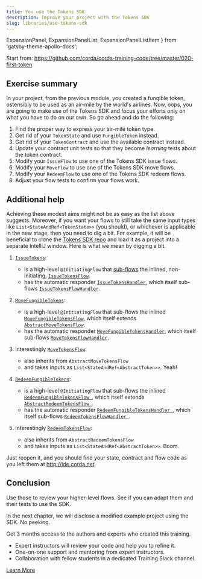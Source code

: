 ```yaml
---
title: You use the Tokens SDK
description: Improve your project with the Tokens SDK
slug: libraries/use-tokens-sdk
---
```



  ExpansionPanel,
  ExpansionPanelList,
  ExpansionPanelListItem
} from 'gatsby-theme-apollo-docs';

<ExpansionPanel title="Code">

Start from: https://github.com/corda/corda-training-code/tree/master/020-first-token

</ExpansionPanel>

## Exercise summary

In your project, from the previous module, you created a fungible token, ostensibly to be used as an air-mile by the world's airlines. Now, oops, you are going to make use of the Tokens SDK and focus your efforts only on what you have to do on our own. So go ahead and do the following:

1. Find the proper way to express your air-mile token type.
2. Get rid of your `TokenState` and use `FungibleToken` instead.
3. Get rid of your `TokenContract` and use the available contract instead.
4. Update your contract unit tests so that they become _learning_ tests about the token contract.
5. Modify your `IssueFlow` to use one of the Tokens SDK issue flows.
6. Modify your `MoveFlow` to use one of the Tokens SDK move flows.
7. Modify your `RedeemFlow` to use one of the Tokens SDK redeem flows.
8. Adjust your flow tests to confirm your flows work.

## Additional help

Achieving these modest aims might not be as easy as the list above suggests. Moreover, if you want your flows to still take the same input types like `List<StateAndRef<TokenState>>` (you should), or whichever is applicable in the new stage, then you need to dig a bit. For example, it will be beneficial to clone the [Tokens SDK repo](https://github.com/corda/token-sdk) and load it as a project into a separate IntelliJ window. Here is what we mean by digging a bit.

1. [`IssueTokens`](https://github.com/corda/token-sdk/blob/5f189fbf54c400343729155a856b99ed91d40da8/workflows/src/main/kotlin/com/r3/corda/lib/tokens/workflows/flows/rpc/IssueTokens.kt):

    * is a high-level `@InitiatingFlow` that [sub-flows](https://github.com/corda/token-sdk/blob/5f189fbf54c400343729155a856b99ed91d40da8/workflows/src/main/kotlin/com/r3/corda/lib/tokens/workflows/flows/rpc/IssueTokens.kt#L37) the inlined, non-initiating, [`IssueTokensFlow`](https://github.com/corda/token-sdk/blob/5f189fbf54c400343729155a856b99ed91d40da8/workflows/src/main/kotlin/com/r3/corda/lib/tokens/workflows/flows/issue/IssueTokensFlow.kt).
    * has the automatic responder [`IssueTokensHandler`](https://github.com/corda/token-sdk/blob/5f189fbf54c400343729155a856b99ed91d40da8/workflows/src/main/kotlin/com/r3/corda/lib/tokens/workflows/flows/rpc/IssueTokens.kt#L45), which itself sub-flows [`IssueTokensFlowHandler`](https://github.com/corda/token-sdk/blob/5f189fbf54c400343729155a856b99ed91d40da8/workflows/src/main/kotlin/com/r3/corda/lib/tokens/workflows/flows/issue/IssueTokensFlowHandler.kt).
2. [`MoveFungibleTokens`](https://github.com/corda/token-sdk/blob/5f189fbf54c400343729155a856b99ed91d40da8/workflows/src/main/kotlin/com/r3/corda/lib/tokens/workflows/flows/rpc/MoveTokens.kt#L33):

    * is a high-level `@InitiatingFlow` that sub-flows the inlined [`MoveFungibleTokensFlow`](https://github.com/corda/token-sdk/blob/5f189fbf54c400343729155a856b99ed91d40da8/workflows/src/main/kotlin/com/r3/corda/lib/tokens/workflows/flows/move/MoveFungibleTokensFlow.kt#L25-L33), which itself extends [`AbstractMoveTokensFlow`](https://github.com/corda/token-sdk/blob/5f189fbf54c400343729155a856b99ed91d40da8/workflows/src/main/kotlin/com/r3/corda/lib/tokens/workflows/flows/move/AbstractMoveTokensFlow.kt).
    * has the automatic responder [`MoveFungibleTokensHandler`](https://github.com/corda/token-sdk/blob/5f189fbf54c400343729155a856b99ed91d40da8/workflows/src/main/kotlin/com/r3/corda/lib/tokens/workflows/flows/rpc/MoveTokens.kt#L70-L73), which itself sub-flows [`MoveTokensFlowHandler`](https://github.com/corda/token-sdk/blob/5f189fbf54c400343729155a856b99ed91d40da8/workflows/src/main/kotlin/com/r3/corda/lib/tokens/workflows/flows/move/MoveTokensFlowHandler.kt).
3. Interestingly [`MoveTokensFlow`](https://github.com/corda/token-sdk/blob/5f189fbf54c400343729155a856b99ed91d40da8/workflows/src/main/kotlin/com/r3/corda/lib/tokens/workflows/flows/move/MoveTokensFlow.kt#L22-L29):

    * also inherits from `AbstractMoveTokensFlow`
    * and takes inputs as `List<StateAndRef<AbstractToken>>`. Yeah!
4. [`RedeemFungibleTokens`](https://github.com/corda/token-sdk/blob/5f189fbf54c400343729155a856b99ed91d40da8/workflows/src/main/kotlin/com/r3/corda/lib/tokens/workflows/flows/rpc/RedeemTokens.kt#L17):

    * is a high-level `@InitiatingFlow` that sub-flows the inlined [`RedeemFungibleTokensFlow `](https://github.com/corda/token-sdk/blob/5f189fbf54c400343729155a856b99ed91d40da8/workflows/src/main/kotlin/com/r3/corda/lib/tokens/workflows/flows/redeem/RedeemFungibleTokensFlow.kt), which itself extends [`AbstractRedeemTokensFlow `](https://github.com/corda/token-sdk/blob/5f189fbf54c400343729155a856b99ed91d40da8/workflows/src/main/kotlin/com/r3/corda/lib/tokens/workflows/flows/redeem/AbstractRedeemTokensFlow.kt).
    * has the automatic responder [`RedeemFungibleTokensHandler `](https://github.com/corda/token-sdk/blob/5f189fbf54c400343729155a856b99ed91d40da8/workflows/src/main/kotlin/com/r3/corda/lib/tokens/workflows/flows/rpc/RedeemTokens.kt#L35-L38), which itself sub-flows [`RedeemTokensFlowHandler `](https://github.com/corda/token-sdk/blob/5f189fbf54c400343729155a856b99ed91d40da8/workflows/src/main/kotlin/com/r3/corda/lib/tokens/workflows/flows/redeem/RedeemTokensFlowHandler.kt).
5. Interestingly [`RedeemTokensFlow`](https://github.com/corda/token-sdk/blob/5f189fbf54c400343729155a856b99ed91d40da8/workflows/src/main/kotlin/com/r3/corda/lib/tokens/workflows/flows/redeem/RedeemTokensFlow.kt#L23-L30):

    * also inherits from `AbstractRedeemTokensFlow`
    * and takes inputs as `List<StateAndRef<AbstractToken>>`. Boom.

<ExpansionPanel title="If you prefer to work from the Web IDE">

Just reopen it, and you should find your state, contract and flow code as you left them at http://ide.corda.net.

</ExpansionPanel>

## Conclusion

Use those to review your higher-level flows. See if you can adapt them and their tests to use the SDK.

In the next chapter, we will disclose a modified example project using the SDK. No peeking.

<HighlightBox type="support">

Get 3 months access to the authors and experts who created this training.

* Expert instructors will review your code and help you to refine it.
* One-on-one support and mentoring from expert instructors.
* Collaboration with fellow students in a dedicated Training Slack channel.

<div class="cta-wrapper">
<a href="/in-closing/get-paid-support/" class="cta-button">Learn More</a>
</div>

</HighlightBox>

